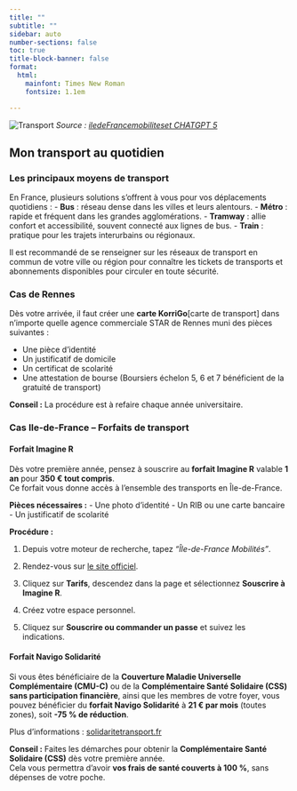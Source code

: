 ```yaml
---
title: ""
subtitle: ""
sidebar: auto
number-sections: false
toc: true
title-block-banner: false
format: 
  html: 
    mainfont: Times New Roman
    fontsize: 1.1em

---
```

![Transport](/01_Procedure_admi/99_images/05_transport.png)
*Source : [iledeFrancemobiliteset CHATGPT 5](https://www.iledefrance-mobilites.fr/titres-et-tarifs/detail/forfait-imagine-r-etudiant)*

## Mon transport au quotidien

### Les principaux moyens de transport

En France, plusieurs solutions s’offrent à vous pour vos déplacements quotidiens :
- **Bus** : réseau dense dans les villes et leurs alentours.
- **Métro** : rapide et fréquent dans les grandes agglomérations.
- **Tramway** : allie confort et accessibilité, souvent connecté aux lignes de bus.
- **Train** : pratique pour les trajets interurbains ou régionaux.

Il est recommandé de se renseigner sur les réseaux de transport en commun de votre ville ou région pour connaître les tickets de transports et abonnements disponibles pour circuler en toute sécurité. 



### Cas de Rennes


Dès votre arrivée, il faut créer une **carte KorriGo**[carte de transport] dans n'importe quelle agence commerciale STAR de Rennes muni des pièces suivantes :

- Une pièce d'identité
- Un justificatif de domicile
- Un certificat de scolarité
- Une attestation de bourse (Boursiers échelon 5, 6 et 7 bénéficient de la gratuité de transport)

::: tip
**Conseil :** La procédure est à refaire chaque année universitaire.
:::


### Cas Ile-de-France – Forfaits de transport

#### Forfait Imagine R

Dès votre première année, pensez à souscrire au **forfait Imagine R** valable **1 an** pour **350 € tout compris**.  
Ce forfait vous donne accès à l’ensemble des transports en Île-de-France.

**Pièces nécessaires :**
- Une photo d’identité
- Un RIB ou une carte bancaire
- Un justificatif de scolarité

**Procédure :**

1. Depuis votre moteur de recherche, tapez *"Île-de-France Mobilités"*.

2. Rendez-vous sur [le site officiel](https://www.iledefrance-mobilites.fr/).

3. Cliquez sur **Tarifs**, descendez dans la page et sélectionnez **Souscrire à Imagine R**.

4. Créez votre espace personnel.

5. Cliquez sur **Souscrire ou commander un passe** et suivez les indications.



#### Forfait Navigo Solidarité

Si vous êtes bénéficiaire de la **Couverture Maladie Universelle Complémentaire (CMU-C)** ou de la **Complémentaire Santé Solidaire (CSS) sans participation financière**, ainsi que les membres de votre foyer, vous pouvez bénéficier du **forfait Navigo Solidarité** à **21 € par mois** (toutes zones), soit **-75 % de réduction**.

Plus d’informations : [solidaritetransport.fr](https://www.solidaritetransport.fr/)


::: tip
**Conseil :** Faites les démarches pour obtenir la **Complémentaire Santé Solidaire (CSS)** dès votre première année.  
Cela vous permettra d’avoir **vos frais de santé couverts à 100 %**, sans dépenses de votre poche.
:::

